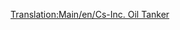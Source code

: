 [[Translation:Main/en/Cs-Inc. Oil Tanker]]{{hu/Navbox Hajók}}
{{hu/Hajók|Name=Cs-Inc. olajszállító hajó
|Image=[[File:en/OilTanker.png|Cs-Inc. Oil Tanker]]
|Cost=£33,511 ($67,022)
|Speed=40 km/h (25 mph)
|Annual=£2,050 ($4,100)
|Designed=1968
|Lifespan=30
|Capacity=350.000 liter [[Main/hu/Olaj|olaj]]
|Description=A Cs-Inc. olajszállító hajó hatalmas. Elődjénél gyorsabb és sokkal nagyobb.
|Real-life=Kitalált. A Cs nyilván Chris Sawyer monogramjából adódik.
}}